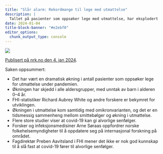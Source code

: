 ```yaml
---
title: "Slår alarm: Rekordmange til lege med utmattelse"
description: |
  Tallet på pasienter som oppsøker lege med utmattelse, har eksplodert under pandemien. Nå slår en FHI-forsker alarm.
date: 2024-01-04
title-block-banner: "#e2ebf0"
editor_options: 
  chunk_output_type: console
---
```


![](screenshot.png)

[Publisert på nrk.no den 4. jan 2024](https://www.nrk.no/buskerud/rekordmange-til-lege-med-utmattelse.-fhi-forsker-slar-alarm-om-senfolger-av-covid-19.-1.16678355).

Saken oppsummert:

- Det har vært en dramatisk økning i antall pasienter som oppsøker lege for utmattelse under pandemien.
- Økningen har skjedd i alle aldersgrupper, med unntak av barn i alderen 0–4 år.
- FHI-statistiker Richard Aubrey White og andre forskere er bekymret for utviklingen.
- Økningen i utmattelse kom samtidig med omikronvarianten, og det er en tidsmessig sammenheng mellom smittebølger og økning i utmattelse.
- Flere store studier viser at covid-19 kan gi alvorlige senfølger.
- Forsker og infeksjonsmedisiner Arne Søraas oppfordrer norske folkehelsemyndigheter til å oppdatere seg på internasjonal forskning på området.
- Fagdirektør Preben Aavitsland i FHI mener det ikke er nok god kunnskap til å slå fast at covid-19 fører til alvorlige senfølger.
